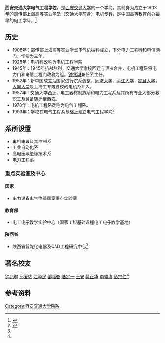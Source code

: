 {{Pathnav|中华人民共和国教育部|西安交通大学}}
{{Infobox University Department
 |名称              =电气工程学院
 |其他名称        =School of Electrical Engineering
 |徽标              =
 |徽标说明        =
 |图像名称        =
 |图像大小        =
 |图像说明        =
 |拉丁名称        =
 |隶属              =[[西安交通大学|西安交通大学]]
 |建立时间        =1908年
 |关闭时间        =
 |类型              =学院
 |下属              =
 |主管官员        =
 |主席              =
 |院长              =[[邱爱慈|邱爱慈]]
 |常务副院长     =[[李盛涛|李盛涛]]
 |副院长           =
 |系主任           =
 |所长              =
 |部长              =
 |主任              =
 |党委书记        =[[别朝红|别朝红]]
 |头衔              =
 |头衔人名        =
 |教师              =
 |员工              =
 |学生              =
 |本科生           =
 |研究生           =
 |博士生           =
 |其他学生        =
 |地址              ={{CHN}}[[陕西省|陕西省]][[西安市|西安市]][[碑林区|碑林区]]
 |国家              =
 |省                 =
 |市                 =
 |坐标              =
 |网址              =[http://ee.xjtu.edu.cn/new_ee/]
 |标志              =
 |脚注              =
}}

'''西安交通大学电气工程学院'''，是[[西安交通大学|西安交通大学]]的一个学院，其前身为成立于1908年的邮传部上海高等实业学堂（[[交通大学|交通大学]]前身）电机专科，是中国高等教育创办最早的电工学科。<ref name="of">{{Cite web|url=http://www.xjtu.edu.cn/yxsz/225.html|title=电气工程学院|author=|date=2013-03-21|publisher=西安交通大学|language=中文|accessdate=|quote=|deadurl=yes|archiveurl=https://web.archive.org/web/20130301033056/http://www.xjtu.edu.cn/yxsz/225.html|archivedate=2013-03-01|df=}}</ref>

==历史==
*1908年：邮传部上海高等实业学堂电气机械科成立，下分电力工程科和电信两门，学制为三年。
*1928年：电机科改称为电机工程学院
*1945年：1945年抗战胜利，交通大学渝校回迁与沪校合并，电机工程系将电力门和电信工程门改称为组。[[钟兆琳|钟兆琳]]兼任系主任。
*1952年：新中国成立后国家进行院系调整，[[同济大学|同济大学]]，[[泸江大学|泸江大学]]，[[震旦大学|震旦大学]]，[[大同大学_(上海)|大同大学]]及上海工专等五校的电机系并入。
*1957年：交通大学西迁，电工器材制造系和电力工程系及其所有专业大部分教职工及设备随迁至西安。
*1978年：电机工程系改称为电气工程系。
*1993年：学校在电气工程系基础上建立电气工程学院<ref name="hi">{{Cite web|url=http://ee.xjtu.edu.cn/new_ee/content.php?articleid=4|title=历史沿革|author=|date=|publisher=电气工程学院|language=中文|accessdate=|quote=|deadurl=yes|archiveurl=https://web.archive.org/web/20110715124643/http://ee.xjtu.edu.cn/new_ee/content.php?articleid=4|archivedate=2011年7月15日|df=}}</ref>

==系所设置==
* 电机电器及其控制系
* 工业自动化系
* 高电压与绝缘技术系
* 电力工程系
===重点实验室及中心===
====国家====
* 电力设备电气绝缘国家重点实验室
====教育部====
* 电工电子教学实验中心（国家工科基础课程电工电子教学基地）
====陕西省====
* 陕西省智能化电器及CAD工程研究中心<ref name="of" />

==著名校友==
[[钟兆琳|钟兆琳]] [[邱爱慈|邱爱慈]] [[江泽民|江泽民]] [[邹韬奋|邹韬奋]] [[陆定一|陆定一]] [[王安|王安]] [[蒋正华|蒋正华]] [[李盛涛|李盛涛]] [[彭宗仁|彭宗仁]]<ref name="of" />

==参考资料==
{{reflist}}

{{西安交通大学}}
{{Authority control}}
[[Category:西安交通大学院系|Category:西安交通大学院系]]